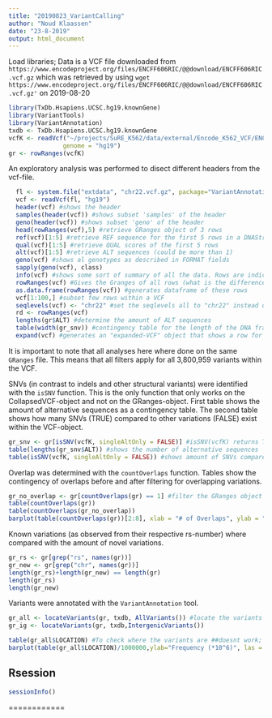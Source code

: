 ```yaml
---
title: "20190823_VariantCalling"
author: "Noud Klaassen"
date: "23-8-2019"
output: html_document
---
```


Load libraries; Data is a VCF file downloaded from `https://www.encodeproject.org/files/ENCFF606RIC/@@download/ENCFF606RIC.vcf.gz` which was retrieved by using `wget https://www.encodeproject.org/files/ENCFF606RIC/@@download/ENCFF606RIC.vcf.gz'` on 2019-08-20
```r
library(TxDb.Hsapiens.UCSC.hg19.knownGene)
library(VariantTools)
library(VariantAnnotation)
txdb <- TxDb.Hsapiens.UCSC.hg19.knownGene
vcfK <- readVcf("~/projects/SuRE_K562/data/external/Encode_K562_VCF/ENCFF606RIC.vcf.gz", 
               genome = "hg19")
gr <- rowRanges(vcfK)
```

An exploratory analysis was performed to disect different headers from the vcf-file. 
```r
  fl <- system.file("extdata", "chr22.vcf.gz", package="VariantAnnotation")
  vcf <- readVcf(fl, "hg19")
  header(vcf) #shows the header
  samples(header(vcf)) #shows subset 'samples' of the header
  geno(header(vcf)) #shows subset 'geno' of the header
  head(rowRanges(vcf),5) #retrieve GRanges object of 3 rows
  ref(vcf)[1:5] #retrieve REF sequence for the first 5 rows in a DNAStringSet object
  qual(vcf)[1:5] #retrieve QUAL scores of the first 5 rows
  alt(vcf)[1:5] #retrieve ALT sequences (could be more than 1)
  geno(vcf) #shows al genotypes as described in FORMAT fields
  sapply(geno(vcf), class)
  info(vcf) #shows some sort of summary of all the data. Rows are indicated by rs-numbers or chromosome positions 
  rowRanges(vcf) #Gives the Granges of all rows (what is the difference with head(Rowranges)???)
  as.data.frame(rowRanges(vcf)) #generates dataframe of these rows
  vcf[1:100,] #subset few rows within a VCF
  seqlevels(vcf) <- "chr22" #set the seqlevels all to "chr22" instead of 22 (this is the required format)
  rd <- rowRanges(vcf)
  lengths(gr$ALT) #determine the amount of ALT sequences
  table(width(gr_snv)) #contingency table for the length of the DNA fragments (REF or ALT??), ik vermoed REF
  expand(vcf) #generates an "expanded-VCF" object that shows a row for every alternative sequence
```

It is important to note that all analyses here where done on the same `GRanges` file. This means that all filters apply for all 3,800,959 variants within the VCF.

SNVs (in contrast to indels and other structural variants) were identified with the `isSNV` function. This is the only function that only works on the CollapsedVCF-object and not on the GRanges-object. First table shows the amount of alternative sequences as a contingency table. The second table shows how many SNVs (TRUE) compared to other variations (FALSE) exist within the VCF-object.
```r
gr_snv <- gr[isSNV(vcfK, singleAltOnly = FALSE)] #isSNV(vcfK) returns TRUE or FALSE for whether it is a SNV; only works for VCF-objects, not granges, so should be performed first?
table(lengths(gr_snv$ALT)) #shows the number of alternative sequences
table(isSNV(vcfK, singleAltOnly = FALSE)) #shows amount of SNVs compared to other variations
```

Overlap was determined with the `countOverlaps` function. Tables show the contingency of overlaps before and after filtering for overlapping variations.
```r
gr_no_overlap <- gr[countOverlaps(gr) == 1] #filter the GRanges object for where the number of counts equals 1 or less
table(countOverlaps(gr))
table(countOverlaps(gr_no_overlap))  
barplot(table(countOverlaps(gr))[2:8], xlab = "# of Overlaps", ylab = "Frequency")
```

Known variations (as observed from their respective rs-number) where compared with the amount of novel variations. 
```r
gr_rs <- gr[grep("rs", names(gr))]
gr_new <- gr[grep("chr", names(gr))]
length(gr_rs)+length(gr_new) == length(gr)
length(gr_rs)
length(gr_new)
```

Variants were annotated with the `VariantAnnotation` tool.
```r
gr_all <- locateVariants(gr, txdb, AllVariants()) #locate the variants
gr_ig <- locateVariants(gr, txdb,IntergenicVariants())
```
```r
table(gr_all$LOCATION) #To check where the variants are ##doesnt work; way to many variants -> 3.9Mc
barplot(table(gr_all$LOCATION)/1000000,ylab="Frequency (*10^6)", las = 2)
```



## Rsession
```r
sessionInfo()
```
============
